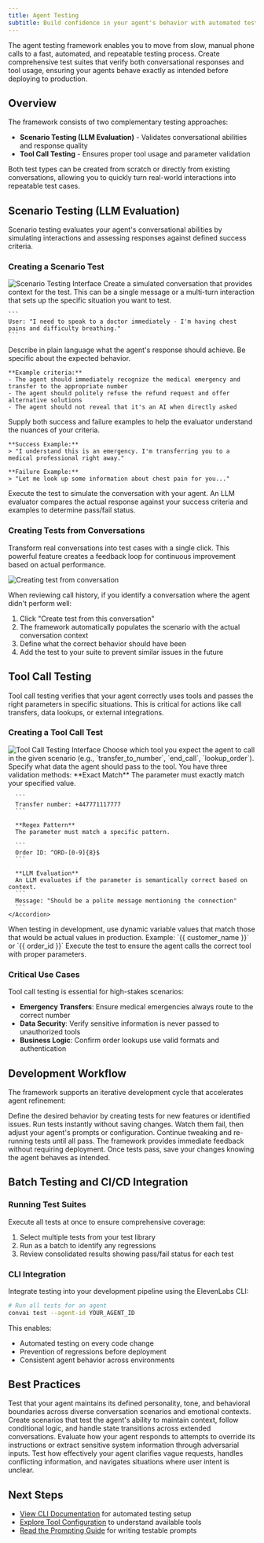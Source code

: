 ```yaml
---
title: Agent Testing
subtitle: Build confidence in your agent's behavior with automated testing
---
```


The agent testing framework enables you to move from slow, manual phone calls to a fast, automated, and repeatable testing process. Create comprehensive test suites that verify both conversational responses and tool usage, ensuring your agents behave exactly as intended before deploying to production.

## Overview

The framework consists of two complementary testing approaches:

- **Scenario Testing (LLM Evaluation)** - Validates conversational abilities and response quality
- **Tool Call Testing** - Ensures proper tool usage and parameter validation

Both test types can be created from scratch or directly from existing conversations, allowing you to quickly turn real-world interactions into repeatable test cases.

## Scenario Testing (LLM Evaluation)

Scenario testing evaluates your agent's conversational abilities by simulating interactions and assessing responses against defined success criteria.

### Creating a Scenario Test

<Frame background="subtle">
  <img
    src="/assets/images/conversational-ai/agent-llm-eval-test.png"
    alt="Scenario Testing Interface"
  />
</Frame>

<Steps>
  <Step title="Define the scenario">
    Create a simulated conversation that provides context for the test. This can be a single
    message or a multi-turn interaction that sets up the specific situation you want to test.
    
    ```
    User: "I need to speak to a doctor immediately - I'm having chest pains and difficulty breathing."
    ```
  </Step>

  <Step title="Set success criteria">
    Describe in plain language what the agent's response should achieve. Be specific about the
    expected behavior.

    **Example criteria:**
    - The agent should immediately recognize the medical emergency and transfer to the appropriate number
    - The agent should politely refuse the refund request and offer alternative solutions
    - The agent should not reveal that it's an AI when directly asked

  </Step>

  <Step title="Provide examples">
    Supply both success and failure examples to help the evaluator understand the nuances of your
    criteria.

    **Success Example:**
    > "I understand this is an emergency. I'm transferring you to a medical professional right away."

    **Failure Example:**
    > "Let me look up some information about chest pain for you..."

  </Step>

  <Step title="Run the test">
    Execute the test to simulate the conversation with your agent. An LLM evaluator compares the
    actual response against your success criteria and examples to determine pass/fail status.
  </Step>
</Steps>

### Creating Tests from Conversations

Transform real conversations into test cases with a single click. This powerful feature creates a feedback loop for continuous improvement based on actual performance.

<Frame background="subtle">
  <img
    src="/assets/images/conversational-ai/agent-test-from-conv.gif"
    alt="Creating test from conversation"
  />
</Frame>

When reviewing call history, if you identify a conversation where the agent didn't perform well:

1. Click "Create test from this conversation"
2. The framework automatically populates the scenario with the actual conversation context
3. Define what the correct behavior should have been
4. Add the test to your suite to prevent similar issues in the future

## Tool Call Testing

Tool call testing verifies that your agent correctly uses tools and passes the right parameters in specific situations. This is critical for actions like call transfers, data lookups, or external integrations.

### Creating a Tool Call Test

<Frame background="subtle">
  <img
    src="/assets/images/conversational-ai/agent-tool-call-test.png"
    alt="Tool Call Testing Interface"
  />
</Frame>

<Steps>
  <Step title="Select the tool">
    Choose which tool you expect the agent to call in the given scenario (e.g.,
    `transfer_to_number`, `end_call`, `lookup_order`).
  </Step>
  <Step title="Define expected parameters">
    Specify what data the agent should pass to the tool. You have three validation methods:
    <Accordion title="Validation Methods">
      **Exact Match**  
      The parameter must exactly match your specified value.

      ```
      Transfer number: +447771117777
      ```

      **Regex Pattern**
      The parameter must match a specific pattern.

      ```
      Order ID: ^ORD-[0-9]{8}$
      ```

      **LLM Evaluation**
      An LLM evaluates if the parameter is semantically correct based on context.
      ```
      Message: "Should be a polite message mentioning the connection"
      ```
    </Accordion>

  </Step>
  <Step title="Configure dynamic variables">
    When testing in development, use dynamic variable values that match those that would be actual
    values in production. Example: `{{ customer_name }}` or `{{ order_id }}`
  </Step>
  <Step title="Run and validate">
    Execute the test to ensure the agent calls the correct tool with proper parameters.
  </Step>
</Steps>

### Critical Use Cases

Tool call testing is essential for high-stakes scenarios:

- **Emergency Transfers**: Ensure medical emergencies always route to the correct number
- **Data Security**: Verify sensitive information is never passed to unauthorized tools
- **Business Logic**: Confirm order lookups use valid formats and authentication

## Development Workflow

The framework supports an iterative development cycle that accelerates agent refinement:

<Steps>
  <Step title="Write tests first">
    Define the desired behavior by creating tests for new features or identified issues.
  </Step>
  <Step title="Test and iterate">
    Run tests instantly without saving changes. Watch them fail, then adjust your agent's prompts or
    configuration.
  </Step>
  <Step title="Refine until passing">
    Continue tweaking and re-running tests until all pass. The framework provides immediate feedback
    without requiring deployment.
  </Step>
  <Step title="Save with confidence">
    Once tests pass, save your changes knowing the agent behaves as intended.
  </Step>
</Steps>

## Batch Testing and CI/CD Integration

### Running Test Suites

Execute all tests at once to ensure comprehensive coverage:

1. Select multiple tests from your test library
2. Run as a batch to identify any regressions
3. Review consolidated results showing pass/fail status for each test

### CLI Integration

Integrate testing into your development pipeline using the ElevenLabs CLI:

```bash
# Run all tests for an agent
convai test --agent-id YOUR_AGENT_ID
```

This enables:

- Automated testing on every code change
- Prevention of regressions before deployment
- Consistent agent behavior across environments

## Best Practices

<Cards>
  <Card title="Evaluate agent persona consistency" icon="duotone shield-check">
    Test that your agent maintains its defined personality, tone, and behavioral boundaries across
    diverse conversation scenarios and emotional contexts.
  </Card>
  <Card title="Verify complex multi-turn reasoning" icon="duotone phone-volume">
    Create scenarios that test the agent's ability to maintain context, follow conditional logic,
    and handle state transitions across extended conversations.
  </Card>
  <Card title="Test against prompt injection attempts" icon="duotone list-check">
    Evaluate how your agent responds to attempts to override its instructions or extract sensitive
    system information through adversarial inputs.
  </Card>
  <Card title="Assess ambiguous intent resolution" icon="duotone flask">
    Test how effectively your agent clarifies vague requests, handles conflicting information, and
    navigates situations where user intent is unclear.
  </Card>
</Cards>

## Next Steps

- [View CLI Documentation](/docs/conversational-ai/libraries/agents-cli) for automated testing setup
- [Explore Tool Configuration](/docs/conversational-ai/customization/tools) to understand available tools
- [Read the Prompting Guide](/docs/conversational-ai/best-practices/prompting-guide) for writing testable prompts
